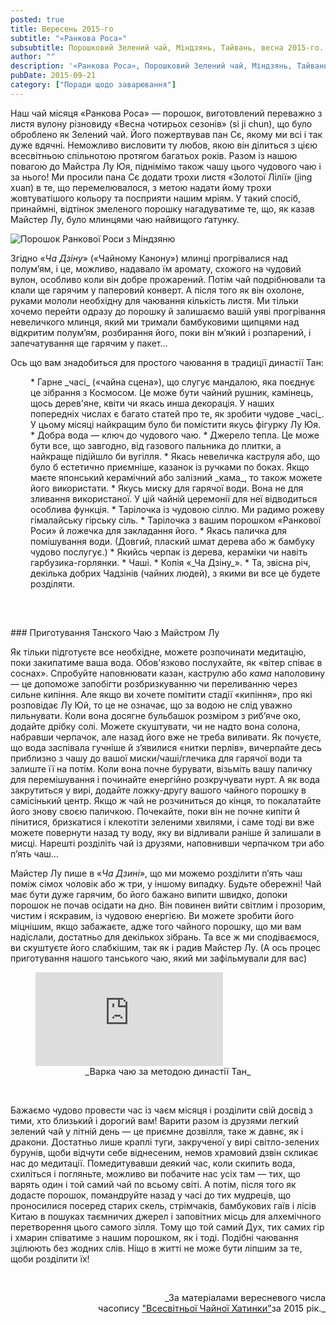 ```yaml
---
posted: true
title: Вересень 2015-го
subtitle: "«Ранкова Роса»"
subsubtitle: Порошковий Зелений чай, Міндзянь, Тайвань, весна 2015-го.
author: ""
description: '«Ранкова Роса», Порошковий Зелений чай, Міндзянь, Тайвань, весна 2015-го.'
pubDate: 2015-09-21
category: ["Поради щодо заварювання"]
---
```



Наш чай місяця «Ранкова Роса» — порошок, виготовлений переважно з листя вулону різновиду «Весна чотирьох сезонів» (si ji chun), що було оброблено як Зелений чай. Його пожертвував пан Сє, якому ми всі і так дуже вдячні. Неможливо висловити ту любов, якою він ділиться з цією всесвітньою спільнотою протягом багатьох років. Разом із нашою повагою до Майстра Лу Юя, піднімімо також чашу цього чудового чаю і за нього! Ми просили пана Сє додати трохи листя «Золотої Лілії» (jing xuan) в те, що перемелювалося, з метою надати йому трохи жовтуватішого кольору та посприяти нашим мріям. У такий спосіб, принаймні, відтінок змеленого порошку нагадуватиме те, що, як казав Майстер Лу, було млинцями чаю найвищого ґатунку.

<img src={Image1.src}  class="float-right" alt="Порошок Ранкової Роси з Міндзяню" />

Згідно «_Ча Дзіну_» («Чайному Канону») млинці прогрівалися над полум’ям, і це, можливо, надавало їм аромату, схожого на чудовий вулон, особливо коли він добре прожарений. Потім чай подрібнювали та клали ще гарячим у паперовий конверт. А після того як він охолоне, руками мололи необхідну для чаювання кількість листя. Ми тільки хочемо перейти одразу до порошку й залишаємо вашій уяві прогрівання невеличкого млинця, який ми тримали бамбуковими щипцями над відкритим полум’ям, розбирання його, поки він м’який і розпарений, і запечатування ще гарячим у пакет…

Ось що вам знадобиться для простого чаювання в традиції династії Тан:

<section style="padding: 0 0 1rem 2rem;">
* Гарне _часі_ («чайна сцена»), що слугує мандалою, яка поєднує це зібрання з Космосом. Це може бути чайний рушник, камінець, щось дерев'яне, квіти чи якась инша декорація. У наших попередніх числах є багато статей про те, як зробити чудове _часі_. У цьому місяці найкращим було би помістити якусь фігурку Лу Юя.
* Добра вода — ключ до чудового чаю.
* Джерело тепла. Це може бути все, що завгодно, від газового пальника до плитки, а найкраще підійшло би вугілля.
* Якась невеличка каструля або, що було б естетично приємніше, казанок із ручками по боках. Якщо маєте японський керамічний або залізний _кама_, то також можете його використати.
* Якусь миску для гарячої води. Вона не для зливання використаної. У цій чайній церемонії для неї відводиться особлива функція.
* Тарілочка із чудовою сіллю. Ми радимо рожеву гімалайську гірську сіль.
* Тарілочка з вашим порошком «Ранкової Роси» й ложечка для закладання його.
* Якась паличка для помішування води. (Довгий, плаский шмат дерева або ж бамбуку чудово послугує.)
* Якийсь черпак із дерева, кераміки чи навіть гарбузика-горлянки.
* Чаші.
* Копія «_Ча Дзіну_».
* Та, звісна річ, декілька добрих Чадзінів (чайних людей), з якими ви все це будете розділяти.
</section>

<p>&nbsp;</p>
### Приготування Танского Чаю з Майстром Лу

Як тільки підготуєте все необхідне, можете розпочинати медитацію, поки закипатиме ваша вода. Обов'язково послухайте, як «вітер співає в соснах». Спробуйте наповнювати казан, каструлю або _кама_ наполовину — це допоможе запобігти розбризкуванню чи переливанню через сильне кипіння. Але якщо ви хочете помітити стадії «кипіння», про які розповідає Лу Юй, то це не означає, що за водою не слід уважно пильнувати. Коли вона досягне бульбашок розміром з риб’яче око, додайте дрібку солі. Можете скуштувати, чи не надто вона солона, набравши черпачок, але назад його вже не треба виливати. Як почуєте, що вода заспівала гучніше й з’явилися «нитки перлів», вичерпайте десь приблизно з чашу до вашої миски/чаші/глечика для гарячої води та залиште її на потім. Коли вона почне бурувати, візьміть вашу паличку для перемішування і починайте енергійно розкручувати нурт. А як вода закрутиться у вирі, додайте ложку-другу вашого чайного порошку в самісінький центр. Якщо ж чай не розчиниться до кінця, то покалатайте його знову своєю паличкою. Почекайте, поки він не почне кипіти й пінитися, бризкатися і клекотіти зеленими хвилями, і саме тоді ви вже можете повернути назад ту воду, яку ви відливали раніше й залишали в мисці. Нарешті розділіть чай із друзями, наповнивши черпачком три або п’ять чаш…

Майстер Лу пише в «_Ча Дзині_», що ми можемо розділити п’ять чаш поміж сімох чоловік або ж три, у іншому випадку. Будьте обережні! Чай має бути дуже гарячим, бо його бажано випити швидко, допоки порошок не почав осідати на дно. Він повинен вийти світлим і прозорим, чистим і яскравим, із чудовою енергією. Ви можете зробити його міцнішим, якщо забажаєте, адже того чайного порошку, що ми вам надіслали, достатньо для декількох зібрань. Та все ж ми сподіваємося, ви скуштуєте його слабкішим, так як і радив Майстер Лу. (А ось процес приготування нашого танського чаю, який ми зафільмували для вас)

<figure>
    <iframe class="align-center" src="https://www.youtube.com/embed/TBmX7iDLfpA?si=UJ2IFPa3nvkruW3i" title="YouTube video player" frameborder="0" allow="accelerometer; autoplay; clipboard-write; encrypted-media; gyroscope; picture-in-picture; web-share" referrerpolicy="strict-origin-when-cross-origin" allowfullscreen></iframe>
    <figcaption style="font-size: 0.9rem; text-align: center;">
            _Варка чаю за методою династії Тан_
    </figcaption>
</figure>

<p>&nbsp;</p>

Бажаємо чудово провести час із чаєм місяця і розділити свій досвід з тими, хто близький і дорогий вам! Варити разом із друзями легкий зелений чай у літній день — це приємне дозвілля, таке ж давнє, як і дракони. Достатньо лише краплі туги, закрученої у вирі світло-зелених бурунів, щоби відчути себе віднесеним, немов храмовий дзвін скликає нас до медитації. Помедитувавши деякий час, коли скипить вода, схиліться і погляньте, можливо ви побачите нас усіх там — тих, що варять один і той самий чай по всьому світі. А потім, після того як додасте порошок, помандруйте назад у часі до тих мудреців, що проносилися посеред старих скель, стрімчаків, бамбукових гаїв і лісів Китаю в пошуках таємничих джерел і заповітних місць для алхемічного перетворення цього самого зілля. Тому що той самий Дух, тих самих гір і хмарин співатиме з нашим порошком, як і тоді. Подібні чаювання зцілюють без жодних слів. Ніщо в житті не може бути ліпшим за те, щоби розділити їх!

<p>&nbsp;</p>
<p align="right" style="font-size: 0.9rem;">_За матеріалами вересневого числа<br />часопису <a title="globalteahut.org" href="http://www.globalteahut.org/" target="blank" rel="noopener">"Всесвітньої Чайної Хатинки"</a>за 2015 рік._</p>
